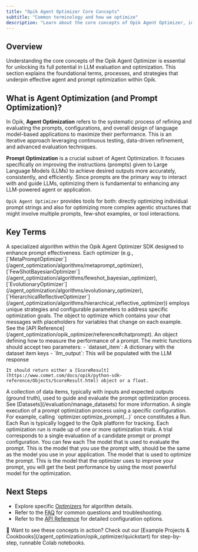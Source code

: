 ```yaml
---
title: "Opik Agent Optimizer Core Concepts"
subtitle: "Common terminology and how we optimize"
description: "Learn about the core concepts of Opik Agent Optimizer, including key terms, evaluation processes, optimization workflows, and best practices for effective LLM optimization."
---
```


## Overview

Understanding the core concepts of the Opik Agent Optimizer is essential for unlocking its full
potential in LLM evaluation and optimization. This section explains the foundational terms,
processes, and strategies that underpin effective agent and prompt optimization within Opik.

## What is Agent Optimization (and Prompt Optimization)?

In Opik, **Agent Optimization** refers to the systematic process of refining and evaluating the
prompts, configurations, and overall design of language model-based applications to maximize their
performance. This is an iterative approach leveraging continuous testing, data-driven refinement,
and advanced evaluation techniques.

**Prompt Optimization** is a crucial subset of Agent Optimization. It focuses specifically on
improving the instructions (prompts) given to Large Language Models (LLMs) to achieve desired
outputs more accurately, consistently, and efficiently. Since prompts are the primary way to
interact with and guide LLMs, optimizing them is fundamental to enhancing any LLM-powered agent or
application.

`Opik Agent Optimizer` provides tools for both: directly optimizing individual prompt strings and
also for optimizing more complex agentic structures that might involve multiple prompts, few-shot
examples, or tool interactions.

## Key Terms

<AccordionGroup>
  <Accordion title="Optimizer">
    A specialized algorithm within the Opik Agent Optimizer SDK designed to enhance prompt effectiveness. Each optimizer
    (e.g., [`MetaPromptOptimizer`](/agent_optimization/algorithms/metaprompt_optimizer),
    [`FewShotBayesianOptimizer`](/agent_optimization/algorithms/fewshot_bayesian_optimizer),
    [`EvolutionaryOptimizer`](/agent_optimization/algorithms/evolutionary_optimizer),
    [`HierarchicalReflectiveOptimizer`](/agent_optimization/algorithms/hierarchical_reflective_optimizer))
    employs unique strategies and configurable parameters to address specific optimization goals.
  </Accordion>
  <Accordion title="ChatPrompt">
    The object to optimize which contains your chat messages with placeholders for variables that change on each example.
    See the [API Reference](/agent_optimization/opik_optimizer/reference#chatprompt).
  </Accordion>
  <Accordion title="Metric">
    An object defining how to measure the performance of a prompt. The metric functions should accept two parameters:
    - `dataset_item`: A dictionary with the dataset item keys
    - `llm_output`: This will be populated with the LLM response

    It should return either a [ScoreResult](https://www.comet.com/docs/opik/python-sdk-reference/Objects/ScoreResult.html) object or a float.
  </Accordion>
  <Accordion title="Dataset (for Optimization)">
    A collection of data items, typically with inputs and expected outputs (ground truth), used to guide and evaluate
    the prompt optimization process. See [Datasets](/evaluation/manage_datasets) for more information.
  </Accordion>
  <Accordion title="Optimization Run">
    A single execution of a prompt optimization process using a specific configuration. For example,
    calling `optimizer.optimize_prompt(...)` once constitutes a Run. Each Run is typically logged to
    the Opik platform for tracking.
  </Accordion>
  <Accordion title="Optimization Trial">
    Each optimization run is made up of one or more optimization trials. A trial corresponds to a
    single evaluation of a candidate prompt or prompt configuration. You can few each
  </Accordion>
  <Accordion title="Prompt model">
  The model that is used to evaluate the prompt. This is the model that you use the prompt with,
  should be the same as the model you use in your application.
  </Accordion>
  <Accordion title="Optimizer model">
    The model that is used to optimize the prompt. This is the model that the optimizer uses to improve your prompt,
    you will get the best performance by using the most powerful model for the optimization.
  </Accordion>
</AccordionGroup>

## Next Steps

- Explore specific [Optimizers](/agent_optimization/overview#optimization-algorithms) for algorithm details.
- Refer to the [FAQ](/agent_optimization/faq) for common questions and troubleshooting.
- Refer to the [API Reference](/agent_optimization/api-reference) for detailed configuration options.

<Info>
  📓 Want to see these concepts in action? Check out our [Example Projects & Cookbooks](/agent_optimization/opik_optimizer/quickstart)
  for step-by-step, runnable Colab notebooks.
</Info>
